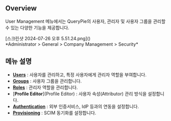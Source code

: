 ## Overview
User Management 메뉴에서는 QueryPie의 사용자, 관리자 및 사용자 그룹을 관리할 수 있는 다양한 기능을 제공합니다.

<p align="center">
<div>[스크린샷 2024-07-26 오후 5.51.24.png]()</div>
*Administrator &gt; General &gt; Company Management &gt; Security*
</p>

## 메뉴 설명
* [**Users**](Users) : 사용자를 관리하고, 특정 사용자에게 관리자 역할을 부여합니다.
* [**Groups**](Groups) : 사용자 그룹을 관리합니다.
* [**Roles**](Roles) : 관리자 역할을 관리합니다.
* [**Profile Editor**](Profile Editor) : 사용자 속성(Attributor) 관리 방식을 설정합니다.
* [**Authentication**](Authentication) : 외부 인증서비스, IdP 등과의 연동을 설정합니다.
* [**Provisioning**](Provisioning) : SCIM 동기화를 설정합니다.




